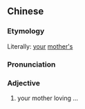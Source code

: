 ==Chinese==
{{zh-forms}}

===Etymology===
Literally: [[your]] [[mother]][['s]]

===Pronunciation===
{{zh-pron
|m=nǐniángde
|cat=a
}}

===Adjective===
{{zh-adj}}

# {{lb|zh|vulgar}} your mother loving ...